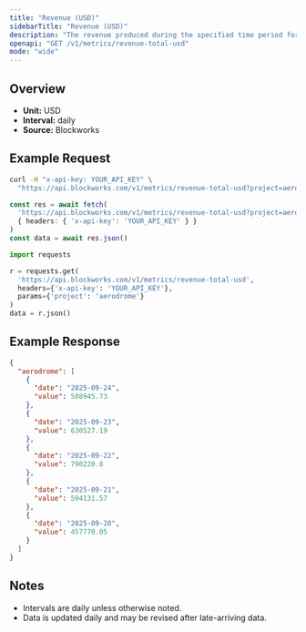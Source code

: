 ```yaml
---
title: "Revenue (USD)"
sidebarTitle: "Revenue (USD)"
description: "The revenue produced during the specified time period for given project."
openapi: "GET /v1/metrics/revenue-total-usd"
mode: "wide"
---
```


## Overview

- **Unit:** USD
- **Interval:** daily
- **Source:** Blockworks

## Example Request

<CodeGroup>

```bash cURL
curl -H "x-api-key: YOUR_API_KEY" \
  "https://api.blockworks.com/v1/metrics/revenue-total-usd?project=aerodrome"
```

```typescript TypeScript
const res = await fetch(
  'https://api.blockworks.com/v1/metrics/revenue-total-usd?project=aerodrome',
  { headers: { 'x-api-key': 'YOUR_API_KEY' } }
)
const data = await res.json()
```

```python Python
import requests

r = requests.get(
  'https://api.blockworks.com/v1/metrics/revenue-total-usd',
  headers={'x-api-key': 'YOUR_API_KEY'},
  params={'project': 'aerodrome'}
)
data = r.json()
```

</CodeGroup>

## Example Response

```json
{
  "aerodrome": [
    {
      "date": "2025-09-24",
      "value": 508945.73
    },
    {
      "date": "2025-09-23",
      "value": 630527.19
    },
    {
      "date": "2025-09-22",
      "value": 790220.8
    },
    {
      "date": "2025-09-21",
      "value": 594131.57
    },
    {
      "date": "2025-09-20",
      "value": 457770.05
    }
  ]
}
```

## Notes
- Intervals are daily unless otherwise noted.
- Data is updated daily and may be revised after late-arriving data.